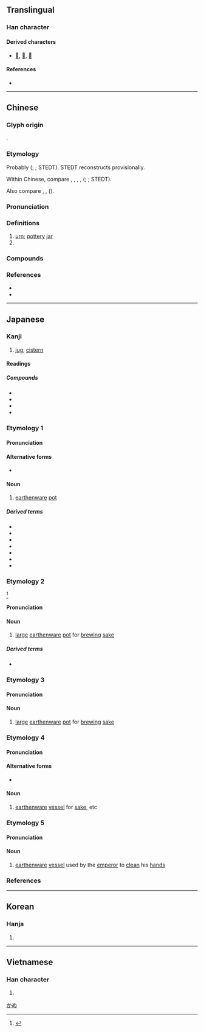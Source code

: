 {{also|瓮}}
{{character info}}
==Translingual==

===Han character===
{{Han char|rn=98|rad=瓦|as=13|sn=18|four=00717|canj=YVGN|ids=⿱雍瓦}}

====Derived characters====
* [[𥗯]], [[𨇹]], [[𪗃]]

====References====
* {{Han ref|kx=0752.250|dkj=21617|dj=1160.080|hdz=21433.050|uh=7515|ud=29973|bh=C27C|bd=49788}}

----

==Chinese==
{{zh-forms|s=瓮|t2=瓮}}
{{zh-wp|zh|yue}}

===Glyph origin===
{{Han etym}}
{{Han compound|雍|瓦|ls=psc|c1=p|c2=s|t2=earthenware}}.

===Etymology===
Probably {{der|zh|sit}} ({{zh-ref|Unger, 1999}}; {{zh-ref|Schuessler, 2007}}; STEDT). STEDT reconstructs {{inh|zh|sit-pro|*ʔəw-ŋ||pot; vat; jar}} provisionally.

Within Chinese, compare {{och-l|甌|small bowl; small cup}}, {{och-l|碗|bowl}}, {{och-l|罌|earthen jar}}, {{och-l|盎|earthen jar}}, {{och-l|癰|[[carbuncle]]; [[ulcer]]}} ({{zh-ref|Wang, 1982}}; {{zh-ref|Schuessler, 2007}}; STEDT).

Also compare {{cog|bo|གཞོང||basin; tub; bowl}}, {{cog|lep|tr=joŋ-mo|t=bucket, tub}}, {{cog|tbq-lol-pro|*ʔ-loŋ²||pot}} ({{zh-ref|Unger, 1999}}).

===Pronunciation===
{{zh-pron
|m=wèng
|c=ung3
|mn=àng/ml:òng
|mn_note=àng - vernacular; òng - literary
|mc=y
|oc=y
|cat=n,pn
}}

===Definitions===
{{zh-hanzi}}

# [[urn]]; [[pottery]] [[jar]]
# {{surname|zh}}

===Compounds===
{{zh-der|土甕|抱甕灌圃|提甕出汲|桑樞甕牖|漢陰抱甕|甕中之鱉|甕中捉鱉|甕圈兒|甕城|甕天|甕天蠡海|甕洞兒|甕牖|甕牖桑樞|甕牖繩樞|甕盡杯乾|甕聲甕氣|甕裡醯雞|甕計|甕門|甕間吏部|甕闊|甕雞|甕頭春|白米甕|盆傾甕倒|蓬戶甕牖|覆甕|請君入甕|醯雞甕裡|飯囊酒甕|甕安}}

===References===
* {{R:twedu|A02619}}
* {{R:yue:Hanzi}}

----

==Japanese==

===Kanji===
{{ja-kanji|rs=瓦13}}

# [[jug]], [[cistern]]

====Readings====
{{ja-readings
|goon=う
|kanon=おう
|kun=かめ-, みか-, みかわ-, もたい-, たしらか-
}}

{{wikipedia|lang=ja}}

=====Compounds=====
* {{ja-r|浅甕|さらけ}}
* {{ja-r|斎甕|ゆか}}
* {{ja-r|斎甕物|ゆかもの}}
* {{ja-r|甕菜|ようさい}}

===Etymology 1===
{{ja-kanjitab|かめ|yomi=k}}

====Pronunciation====
{{ja-pron|yomi=k|かめ|acc=2|acc_ref=DJR,NHK}}

====Alternative forms====
* {{ja-l|瓶}}

====Noun====
{{ja-noun|かめ}}

# [[earthenware]] [[pot]]

=====Derived terms=====
* {{ja-r|合わせ口甕棺|あわせぐちかめかん}}
* {{ja-r|甕棺|かめかん}}
* {{ja-r|甕の蓋|かめ の ふた}}
* {{ja-r|こわれ甕|こわれがめ}}
* {{ja-r|酒甕|さかがめ}}
* {{ja-r|酢甕|すがめ}}
* {{ja-r|水甕|みずがめ}}

===Etymology 2===
{{ja-kanjitab|みか|yomi=k}}
{{prefix|sort=みか|ja|御|tr1=mi-|t1=honorific prefix|か|tr2=ka|t2=vessel}}<ref name="DJR">{{R:Daijirin}}</ref>

====Pronunciation====
{{ja-pron|yomi=k|みか}}

====Noun====
{{ja-noun|みか}}

# [[large]] [[earthenware]] [[pot]] for [[brew]]ing [[sake]]

=====Derived terms=====
* {{ja-r|武甕槌神|^たけみかづち の ^かみ}}

===Etymology 3===
{{ja-kanjitab|みかわ|yomi=k}}

====Pronunciation====
{{ja-pron|yomi=k|みかわ}}

====Noun====
{{ja-noun|みかわ}}

# [[large]] [[earthenware]] [[pot]] for [[brew]]ing [[sake]]

===Etymology 4===
{{ja-kanjitab|もたい|yomi=k}}

====Pronunciation====
{{ja-pron|yomi=k|もたい}}

====Alternative forms====
* {{ja-l|瓮}}

====Noun====
{{ja-noun|もたい|hhira=もたひ}}

# [[earthenware]] [[vessel]] for [[sake]], etc

===Etymology 5===
{{ja-kanjitab|たしらか|yomi=k}}

====Pronunciation====
{{ja-pron|yomi=k|たしらか}}

====Noun====
{{ja-noun|たしらか}}

# [[earthenware]] [[vessel]] used by the [[emperor]] to [[clean]] his [[hand]]s

===References===
<references/>

[[Category:ja:Containers|かめ]]

----

==Korean==

===Hanja===
{{ko-hanja|hangeul=옹|eumhun=|rv=ong|mr=ong|y=ong}}

# {{rfdef|ko|sort=瓦13}}

----

==Vietnamese==

===Han character===
{{vi-hantu|[[úng]], [[ống]], [[ổng]]|rs=瓦13}}

# {{rfdef|vi|sort=瓦13}}